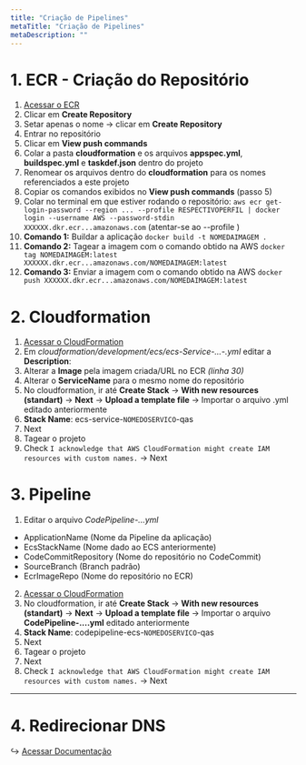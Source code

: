 ```yaml
---
title: "Criação de Pipelines"
metaTitle: "Criação de Pipelines"
metaDescription: ""
---
```


# 1. ECR - Criação do Repositório

1. [Acessar o ECR](https://console.aws.amazon.com/ecr/repositories)
2. Clicar em __Create Repository__
3. Setar apenas o nome -> clicar em __Create Repository__
4. Entrar no repositório
5. Clicar em __View push commands__
6. Colar a pasta __cloudformation__ e os arquivos __appspec.yml__, __buildspec.yml__ e __taskdef.json__ dentro do projeto
7. Renomear os arquivos dentro do __cloudformation__ para os nomes referenciados a este projeto
8. Copiar os comandos exibidos no __View push commands__ (passo 5)
9. Colar no terminal em que estiver rodando o repositório: `aws ecr get-login-password --region ... --profile RESPECTIVOPERFIL | docker login --username AWS --password-stdin XXXXXX.dkr.ecr...amazonaws.com` (atentar-se ao --profile )
10. __Comando 1:__ Buildar a aplicação `docker build -t NOMEDAIMAGEM .`
11. __Comando 2:__ Tagear a imagem com o comando obtido na AWS `docker tag NOMEDAIMAGEM:latest XXXXXX.dkr.ecr...amazonaws.com/NOMEDAIMAGEM:latest`
12. __Comando 3:__ Enviar a imagem com o comando obtido na AWS `docker push XXXXXX.dkr.ecr...amazonaws.com/NOMEDAIMAGEM:latest`

# 2. Cloudformation

1. [Acessar o CloudFormation](https://console.aws.amazon.com/cloudformation/home?region=us-east-1)
2. Em _cloudformation/development/ecs/ecs-Service-...-.yml_ editar a __Description__:
3. Alterar a __Image__ pela imagem criada/URL no ECR _(linha 30)_
4. Alterar o __ServiceName__ para o mesmo nome do repositório
5. No cloudformation, ir até __Create Stack__ -> __With new resources (standart)__ -> __Next__ -> __Upload a template file__ -> Importar o arquivo .yml editado anteriormente
6. __Stack Name__: ecs-service-`NOMEDOSERVICO`-qas
7. Next
9. Tagear o projeto
10. Check `I acknowledge that AWS CloudFormation might create IAM resources with custom names.` -> Next

# 3. Pipeline

1. Editar o arquivo _CodePipeline-...yml_
  - ApplicationName (Nome da Pipeline da aplicação)
  - EcsStackName (Nome dado ao ECS anteriormente)
  - CodeCommitRepository (Nome do repositório no CodeCommit)
  - SourceBranch (Branch padrão)
  - EcrImageRepo (Nome do repositório no ECR)
2. [Acessar o CloudFormation](https://console.aws.amazon.com/cloudformation/home?region=us-east-1)
3. No cloudformation, ir até __Create Stack__ -> __With new resources (standart)__ -> __Next__ -> __Upload a template file__ -> Importar o arquivo __CodePipeline-....yml__ editado anteriormente
4. __Stack Name__: codepipeline-ecs-`NOMEDOSERVICO`-qas
5. Next
6. Tagear o projeto
7. Next
8. Check `I acknowledge that AWS CloudFormation might create IAM resources with custom names.` -> Next

<hr />

# 4. Redirecionar DNS
↪ [Acessar Documentação](./04-redirecionament-dns.mdx)
